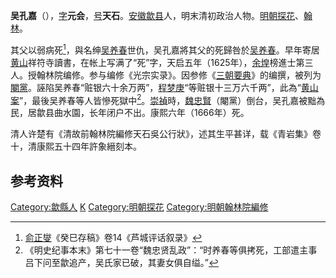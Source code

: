 {{Otheruses|other=名为吴天石的其他人物|吴天石}}

'''吴孔嘉'''（{{bd|1588年||1667年||}}），[[表字|字]]'''元会'''，[[号|号]]'''天石'''。[[安徽|安徽]][[歙县|歙县]]人，明末清初政治人物。[[明朝|明朝]][[探花|探花]]、[[翰林|翰林]]。

其父以弱病死<ref>[[俞正燮|俞正燮]]《癸巳存稿》卷14《芦城评话叙录》</ref>，與名绅[[吴养春|吴养春]]世仇，吴孔嘉將其父的死歸咎於[[吴养春|吴养春]]。早年寄居[[黄山|黄山]]祥符寺讀書，在帐上写满了“死”字，天启五年（1625年），[[余煌|余煌]]榜進士第三人。授翰林院编修。参与编修《光宗实录》。因参修《[[三朝要典|三朝要典]]》的编撰，被列为[[閹黨|閹黨]]。誣陷吴养春“赃银六十余万两”，[[程梦庚|程梦庚]]“等赃银十三万六千两”，此為“[[黄山案|黄山案]]”，最後吴养春等人皆慘死獄中<ref>《明史纪事本末》第七十一卷“魏忠贤乱政”：“时养春等俱拷死，工部遣主事吕下问至歙追产，吴氏家已破，其妻女俱自缢。”</ref>。[[崇禎|崇禎]]時，[[魏忠賢|魏忠賢]]（閹黨）倒台，吴孔嘉被黜為民，居歙县曲水園，长年闭户不出。康熙六年（1666年）死。

清人许楚有《清故前翰林院編修天石吳公行狀》，述其生平甚详，载《青岩集》卷十，清康熙五十四年許象縉刻本。

== 参考资料 ==
{{reflist}}

{{天啓五年乙丑科殿試金榜}}

{{Authority control}}

{{DEFAULTSORT:Wu吳}}
[[Category:歙縣人|Category:歙縣人]]
[[Category:吴姓|K]]
[[Category:明朝探花|Category:明朝探花]]
[[Category:明朝翰林院編修|Category:明朝翰林院編修]]


{{明朝官员小作品}}